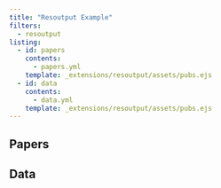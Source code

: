 ```yaml
---
title: "Resoutput Example"
filters:
  - resoutput
listing:
  - id: papers
    contents:
      - papers.yml
    template: _extensions/resoutput/assets/pubs.ejs
  - id: data
    contents:
      - data.yml
    template: _extensions/resoutput/assets/pubs.ejs
---
```


## Papers

::: {#papers}
:::

## Data

::: {#data}
:::


